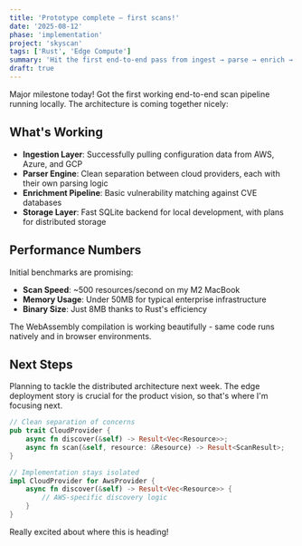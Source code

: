 ```yaml
---
title: 'Prototype complete — first scans!'
date: '2025-08-12'
phase: 'implementation'
project: 'skyscan'
tags: ['Rust', 'Edge Compute']
summary: 'Hit the first end-to-end pass from ingest → parse → enrich → store.'
draft: true
---
```


Major milestone today! Got the first working end-to-end scan pipeline running locally. The architecture is coming together nicely:

## What's Working

- **Ingestion Layer**: Successfully pulling configuration data from AWS, Azure, and GCP
- **Parser Engine**: Clean separation between cloud providers, each with their own parsing logic
- **Enrichment Pipeline**: Basic vulnerability matching against CVE databases
- **Storage Layer**: Fast SQLite backend for local development, with plans for distributed storage

## Performance Numbers

Initial benchmarks are promising:

- **Scan Speed**: ~500 resources/second on my M2 MacBook
- **Memory Usage**: Under 50MB for typical enterprise infrastructure
- **Binary Size**: Just 8MB thanks to Rust's efficiency

The WebAssembly compilation is working beautifully - same code runs natively and in browser environments.

## Next Steps

Planning to tackle the distributed architecture next week. The edge deployment story is crucial for the product vision, so that's where I'm focusing next.

```rust
// Clean separation of concerns
pub trait CloudProvider {
    async fn discover(&self) -> Result<Vec<Resource>>;
    async fn scan(&self, resource: &Resource) -> Result<ScanResult>;
}

// Implementation stays isolated
impl CloudProvider for AwsProvider {
    async fn discover(&self) -> Result<Vec<Resource>> {
        // AWS-specific discovery logic
    }
}
```

Really excited about where this is heading!
